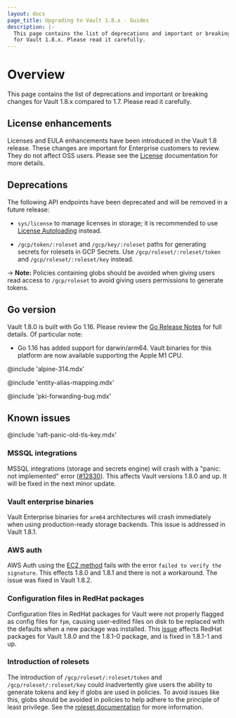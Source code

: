 ```yaml
---
layout: docs
page_title: Upgrading to Vault 1.8.x - Guides
description: |-
  This page contains the list of deprecations and important or breaking changes
  for Vault 1.8.x. Please read it carefully.
---
```


# Overview

This page contains the list of deprecations and important or breaking changes
for Vault 1.8.x compared to 1.7. Please read it carefully.

## License enhancements

Licenses and EULA enhancements have been introduced in the Vault 1.8 release.
These changes are important for Enterprise customers to review. They do not affect
OSS users. Please see the [License](/vault/docs/enterprise/license) documentation for more details.

## Deprecations

The following API endpoints have been deprecated and will be removed in a future release:

* `sys/license` to manage licenses in storage; it is recommended to use
   [License Autoloading](/vault/docs/enterprise/license/autoloading) instead.

* `/gcp/token/:roleset` and `/gcp/key/:roleset` paths for generating secrets for rolesets
  in GCP Secrets. Use `/gcp/roleset/:roleset/token` and `/gcp/roleset/:roleset/key` instead.

-> **Note:** Policies containing globs should be avoided when giving users read access
to `/gcp/roleset` to avoid giving users permissions to generate tokens.

## Go version

Vault 1.8.0 is built with Go 1.16. Please review the [Go Release
Notes](https://golang.org/doc/go1.16) for full details. Of particular note:

- Go 1.16 has added support for darwin/arm64. Vault binaries for this platform are
  now available supporting the Apple M1 CPU.

@include 'alpine-314.mdx'

@include 'entity-alias-mapping.mdx'

@include 'pki-forwarding-bug.mdx'

## Known issues

@include 'raft-panic-old-tls-key.mdx'

### MSSQL integrations

MSSQL integrations (storage and secrets engine) will crash with a "panic: not implemented" error ([#12830](https://github.com/hashicorp/vault/issues/12830)). This affects Vault versions
  1.8.0 and up. It will be fixed in the next minor update.

### Vault enterprise binaries

Vault Enterprise binaries for `arm64` architectures will crash immediately when using production-ready storage backends.  This issue is addressed in Vault 1.8.1.

### AWS auth

AWS Auth using the [EC2 method](/vault/docs/auth/aws#ec2-auth-method) fails with the error `failed to verify the signature`. This effects 1.8.0 and 1.8.1 and there is not a workaround. The issue was fixed in Vault 1.8.2.

### Configuration files in RedHat packages

Configuration files in RedHat packages for Vault were not properly flagged as config files for `fpm`, causing user-edited files on disk to be replaced with
the defaults when a new package was installed. This [issue](https://github.com/hashicorp/vault/issues/12275) affects RedHat packages for Vault 1.8.0 and the 1.8.1-0 package, and is fixed in 1.8.1-1 and up.

### Introduction of rolesets

The introduction of `/gcp/roleset/:roleset/token` and `/gcp/roleset/:roleset/key` could inadvertently give users the ability to generate tokens and key if globs are used in policies. To avoid issues like this, globs should be avoided in policies to help adhere to the principle of least privilege. See the [roleset documentation](/vault/docs/secrets/gcp#rolesets) for more information.
